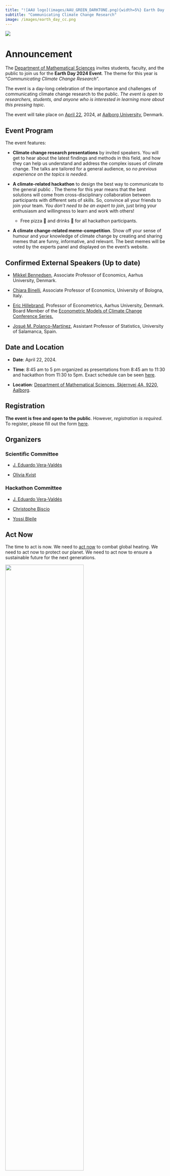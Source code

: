 ```yaml
---
title: "![AAU logo](images/AAU_GREEN_DARKTONE.png){width=5%} Earth Day 2024"
subtitle: "Communicating Climate Change Research"
image: /images/earth_day_cc.png
---
```


![](/images/earth_day_cc.png){fig-alt="Earth Day Poster."}

# Announcement

The [Department of Mathematical Sciences](https://www.math.aau.dk/) invites students, faculty, and the public to join us for the **Earth Day 2024 Event**. The theme for this year is "*Communicating Climate Change Research*".  

The event is a day-long celebration of the importance and challenges of communicating climate change research to the public. *The event is open to researchers, students, and anyone who is interested in learning more about this pressing topic*. 

The event will take place on [April 22](https://www.earthday.org/), 2024, at [Aalborg University](https://www.en.aau.dk/), Denmark.


## Event Program

The event features:

- **Climate change research presentations** by invited speakers. You will get to hear about the latest findings and methods in this field, and how they can help us understand and address the complex issues of climate change. The talks are tailored for a general audience, so *no previous experience on the topics is needed*.

- **A climate-related hackathon** to design the best way to communicate to the general public . The theme for this year means that the best solutions will come from cross-disciplinary collaboration between participants with different sets of skills. So, convince all your friends to join your team. *You don't need to be an expert to join*, just bring your enthusiasm and willingness to learn and work with others!

    - Free pizza 🍕 and drinks 🥤 for all hackathon participants.
 
- **A climate change-related meme-competition**. Show off your sense of humour and your knowledge of climate change by creating and sharing memes that are funny, informative, and relevant. The best memes will be voted by the experts panel and displayed on the event's website.


## Confirmed External Speakers (Up to date)
 
- [Mikkel Bennedsen](https://sites.google.com/site/mbennedsen/), Associate Professor of Economics, Aarhus University, Denmark.

- [Chiara Binelli](https://sites.google.com/view/chiara-binelli/home), Associate Professor of Economics, University of Bologna, Italy.

- [Eric Hillebrand](https://sites.google.com/site/erichillebrand/home), Professor of Econometrics, Aarhus University, Denmark. Board Member of the [Econometric Models of Climate Change Conference Series.](https://sites.google.com/view/emccconference/home)

- [Josué M. Polanco-Martínez](https://www.researchgate.net/profile/Josue-Polanco-Martinez), Assistant Professor of Statistics, University of Salamanca, Spain.

## Date and Location

- **Date**: April 22, 2024.

- **Time**: 8:45 am to 5 pm organized as presentations from 8:45 am to 11:30 and hackathon from 11:30 to 5pm. Exact schedule can be seen [here](earthday2024_schedule.qmd).

- **Location**: [Department of Mathematical Sciences, Skjernvej 4A, 9220, Aalborg](https://maps.app.goo.gl/sEQNm9HnZhpPoTLR7).

## Registration

**The event is free and open to the public**. However, *registration is required*. To register, please fill out the form [here](https://forms.office.com/e/3mWbaZ5Kvy).

## Organizers

### Scientific Committee

- [J. Eduardo Vera-Valdés](https://everval.github.io/)

- [Olivia Kvist](https://www.linkedin.com/in/olivia-kvist-813251216/)

### Hackathon Committee

- [J. Eduardo Vera-Valdés](https://everval.github.io/)

- [Christophe Biscio](https://biscio.github.io/)

- [Yossi Bleile](https://github.com/yossibokorbleile)


## Act Now

The time to act is now. We need to [act now](https://www.un.org/actnow) to combat global heating. We need to act now to protect our planet. We need to act now to ensure a sustainable future for the next generations.

![](/images/ActNow_UN_emblem_horizontal_E.png){fig-alt="Act Now Logo." width=70%}

## Sponsorship

This event is sponsored by the [Danish Data Science Academy DDSA](https://ddsa.dk/).

![](/images/DDSA_PrimaryLogo.png){fig-alt="Danish Data Science Academy Logo." width=70%}


## About Earth Day

If you want to know more about Earth Day, follow [this link](aboutearthday.qmd).